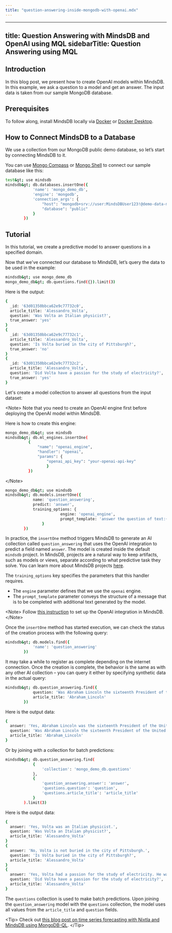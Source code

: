 ```yaml
---
title: "question-answering-inside-mongodb-with-openai.mdx"
---
```


---
title: Question Answering with MindsDB and OpenAI using MQL
sidebarTitle: Question Answering using MQL
---

## Introduction

In this blog post, we present how to create OpenAI models within MindsDB. In this example, we ask a question to a model and get an answer. The input data is taken from our sample MongoDB database.

## Prerequisites

To follow along, install MindsDB locally via [Docker](/setup/self-hosted/docker) or [Docker Desktop](/setup/self-hosted/docker-desktop).

## How to Connect MindsDB to a Database

We use a collection from our MongoDB public demo database, so let’s start by connecting MindsDB to it.

You can use [Mongo Compass](/connect/mongo-compass) or [Mongo Shell](/connect/mongo-shell) to connect our sample database like this:

```bash
test&gt; use mindsdb
mindsdb&gt; db.databases.insertOne({
            'name': 'mongo_demo_db',
            'engine': 'mongodb',
            'connection_args': {
                "host": "mongodb+srv://user:MindsDBUser123!@demo-data-mdb.trzfwvb.mongodb.net/",
                "database": "public"
            }
        })
```

## Tutorial

In this tutorial, we create a predictive model to answer questions in a specified domain.

Now that we've connected our database to MindsDB, let’s query the data to be used in the example:

```bash
mindsdb&gt; use mongo_demo_db
mongo_demo_db&gt; db.questions.find({}).limit(3)
```

Here is the output:

```bash
{
  _id: '63d01350bbca62e9c77732c0',
  article_title: 'Alessandro_Volta',
  question: 'Was Volta an Italian physicist?',
  true_answer: 'yes'
}
{
  _id: '63d01350bbca62e9c77732c1',
  article_title: 'Alessandro_Volta',
  question: 'Is Volta buried in the city of Pittsburgh?',
  true_answer: 'no'
}
{
  _id: '63d01350bbca62e9c77732c2',
  article_title: 'Alessandro_Volta',
  question: 'Did Volta have a passion for the study of electricity?',
  true_answer: 'yes'
}
```

Let's create a model collection to answer all questions from the input dataset:

&lt;Note&gt;
Note that you need to create an OpenAI engine first before deploying the OpenAI model within MindsDB.

Here is how to create this engine:

```bash
mongo_demo_db&gt; use mindsdb
mindsdb&gt; db.ml_engines.insertOne(
          {
              "name": "openai_engine",
              "handler": "openai",
              "params": {
                  "openai_api_key": "your-openai-api-key"
                  }
          })
```
&lt;/Note&gt;

```bash
mongo_demo_db&gt; use mindsdb
mindsdb&gt; db.models.insertOne({
            name: 'question_answering',
            predict: 'answer',
            training_options: {
                        engine: 'openai_engine',
                        prompt_template: 'answer the question of text:{{question}} about text:{{article_title}}'
                }
        })
```

In practice, the `insertOne` method triggers MindsDB to generate an AI collection called `question_answering` that uses the OpenAI integration to predict a field named `answer`. The model is created inside the default `mindsdb` project. In MindsDB, projects are a natural way to keep artifacts, such as models or views, separate according to what predictive task they solve. You can learn more about MindsDB projects [here](/sql/project).

The `training_options` key specifies the parameters that this handler requires.

- The `engine` parameter defines that we use the `openai` engine.
- The `prompt_template` parameter conveys the structure of a message that is to be completed with additional text generated by the model.

&lt;Note&gt;
Follow [this instruction](/integrations/ai-engines/openai#setup) to set up the OpenAI integration in MindsDB.
&lt;/Note&gt;

Once the `insertOne` method has started execution, we can check the status of the creation process with the following query:

```bash
mindsdb&gt; db.models.find({
            'name': 'question_answering'
        })
```

It may take a while to register as complete depending on the internet connection. Once the creation is complete, the behavior is the same as with any other AI collection – you can query it either by specifying synthetic data in the actual query:

```bash
mindsdb&gt; db.question_answering.find({
            question: 'Was Abraham Lincoln the sixteenth President of the United States?',
            article_title: 'Abraham_Lincoln'
        })
```

Here is the output data:

```bash
{
  answer: 'Yes, Abraham Lincoln was the sixteenth President of the United States.',
  question: 'Was Abraham Lincoln the sixteenth President of the United States?',
  article_title: 'Abraham_Lincoln'
}
```

Or by joining with a collection for batch predictions:

```bash
mindsdb&gt; db.question_answering.find(
            {
                'collection': 'mongo_demo_db.questions'
            },
            {
                'question_answering.answer': 'answer',
                'questions.question': 'question',
                'questions.article_title': 'article_title'
            }
        ).limit(3)
```

Here is the output data:

```bash
{
  answer: 'Yes, Volta was an Italian physicist.',
  question: 'Was Volta an Italian physicist?',
  article_title: 'Alessandro_Volta'
}
{
  answer: 'No, Volta is not buried in the city of Pittsburgh.',
  question: 'Is Volta buried in the city of Pittsburgh?',
  article_title: 'Alessandro_Volta'
}
{
  answer: 'Yes, Volta had a passion for the study of electricity. He was fascinated by the',
  question: 'Did Volta have a passion for the study of electricity?',
  article_title: 'Alessandro_Volta'
}
```

The `questions` collection is used to make batch predictions. Upon joining the `question_answering` model with the `questions` collection, the model uses all values from the `article_title` and `question` fields.

&lt;Tip&gt;
Check out [this blog post on time series forecasting with Nixtla and MindsDB using MongoDB-QL](https://mindsdb.com/blog/time-series-forecasting-with-nixtla-and-mindsdb-using-mongodb-query-language).
&lt;/Tip&gt;
